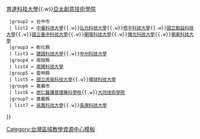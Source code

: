 {{Navbox subgroup
  |groupstyle = {{{1}}}
  |above  = 中心學校：[[國立雲林科技大學]]
  |group1 = 苗栗縣
  | list1 = [[仁德醫護管理專科學校]]{{.w}}[[育達科技大學]]{{.w}}[[亞太創意技術學院]]
  |group2 = 台中市
  | list2 = [[中臺科技大學]]{{.w}}[[弘光科技大學]]{{.w}}[[修平科技大學]]{{.w}}[[國立勤益科技大學]]{{.w}}[[國立臺中科技大學]]{{.w}}[[朝陽科技大學]]{{.w}}[[僑光科技大學]]{{.w}}[[嶺東科技大學]]
  |group3 = 彰化縣
  | list3 = [[建國科技大學]]{{.w}}[[中州科技大學]]
  |group4 = 南投縣
  | list4 = [[南開科技大學]]
  |group5 = 雲林縣
  | list5 = [[國立虎尾科技大學]]{{.w}}[[環球科技大學]]
  |group6 = 嘉義市
  | list6 = [[崇仁醫護管理專科學校]]{{.w}}[[大同技術學院]]
  |group7 = 嘉義縣
  | list7 = [[吳鳳科技大學]]{{.w}}[[長庚科技大學]]
}}<noinclude>[[Category:台灣區域教學資源中心模板]]</noinclude>